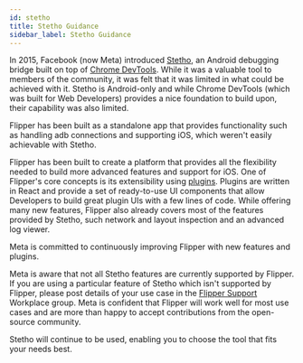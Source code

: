 ```yaml
---
id: stetho
title: Stetho Guidance
sidebar_label: Stetho Guidance
---
```


In 2015, Facebook (now Meta) introduced [Stetho](http://facebook.github.io/stetho/), an Android debugging bridge built on top of [Chrome DevTools](https://developers.google.com/web/tools/chrome-devtools/). While it was a valuable tool to members of the community, it was felt that it was limited in what could be achieved with it. Stetho is Android-only and while Chrome DevTools (which was built for Web Developers) provides a nice foundation to build upon, their capability was also limited.

Flipper has been built as a standalone app that provides functionality such as handling adb connections and supporting iOS, which weren't easily achievable with Stetho.

Flipper has been built to create a platform that provides all the flexibility needed to build more advanced features and support for iOS. One of Flipper's core concepts is its extensibility using [plugins](tutorial/intro.mdx). Plugins are written in React and provide a set of ready-to-use UI components that allow Developers to build great plugin UIs with a few lines of code. While offering many new features, Flipper also already covers most of the features provided by Stetho, such network and layout inspection and an advanced log viewer.

Meta is committed to continuously improving Flipper with new features and plugins.

Meta is aware that not all Stetho features are currently supported by Flipper. If you are using a particular feature of Stetho which isn't supported by Flipper, please post details of your use case in the [Flipper Support](https://fb.workplace.com/groups/flippersupport) Workplace group. Meta is confident that Flipper will work well for most use cases and are more than happy to accept contributions from the open-source community.

Stetho will continue to be used, enabling you to choose the tool that fits your needs best.
